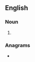 {{also|saïgas}}
==English==

===Noun===
{{head|en|noun form}}

# {{plural of|en|saiga}}

===Anagrams===
* {{anagrams|en|a=aagiss|Agassi}}